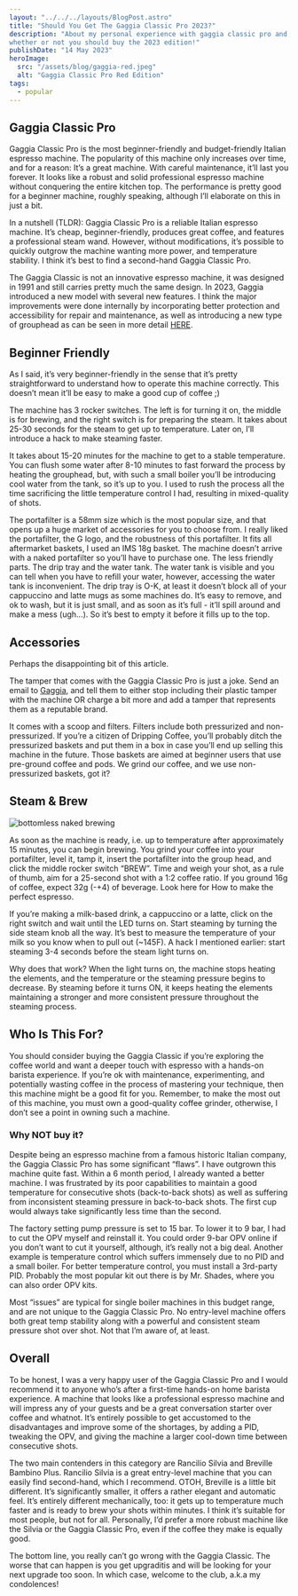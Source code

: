 ```yaml
---
layout: "../../../layouts/BlogPost.astro"
title: "Should You Get The Gaggia Classic Pro 2023?"
description: "About my personal experience with gaggia classic pro and
whether or not you should buy the 2023 edition!"
publishDate: "14 May 2023"
heroImage:
  src: "/assets/blog/gaggia-red.jpeg"
  alt: "Gaggia Classic Pro Red Edition"
tags:
  - popular
---
```



## Gaggia Classic Pro

Gaggia Classic Pro is the most beginner-friendly and budget-friendly Italian espresso machine. The popularity of this machine only increases over time, and for a reason: It’s a great machine. With careful maintenance, it’ll last you forever. It looks like a robust and solid professional espresso machine without conquering the entire kitchen top. The performance is pretty good for a beginner machine, roughly speaking, although I’ll elaborate on this in just a bit.

In a nutshell (TLDR): Gaggia Classic Pro is a reliable Italian espresso machine. It’s cheap, beginner-friendly, produces great coffee, and features a professional steam wand. However, without modifications, it’s possible to quickly outgrow the machine wanting more power, and temperature stability. I think it’s best to find a second-hand Gaggia Classic Pro.

The Gaggia Classic is not an innovative espresso machine, it was designed in 1991 and still carries pretty much the same design. In 2023, Gaggia introduced a new model with several new features. I think the major improvements were done internally by incorporating better protection and accessibility for repair and maintenance, as well as introducing a new type of grouphead as can be seen in more detail [HERE](https://www.youtube.com/watch?v=_sRG4sMbVhQ).

## Beginner Friendly
As I said, it’s very beginner-friendly in the sense that it’s pretty straightforward to understand how to operate this machine correctly. This doesn’t mean it’ll be easy to make a good cup of coffee ;)

The machine has 3 rocker switches. The left is for turning it on, the middle is for brewing, and the right switch is for preparing the steam. It takes about 25-30 seconds for the steam to get up to temperature. Later on, I’ll introduce a hack to make steaming faster.

It takes about 15-20 minutes for the machine to get to a stable temperature. You can flush some water after 8-10 minutes to fast forward the process by heating the grouphead, but, with such a small boiler you’ll be introducing cool water from the tank, so it’s up to you. I used to rush the process all the time sacrificing the little temperature control I had, resulting in mixed-quality of shots.

The portafilter is a 58mm size which is the most popular size, and that opens up a huge market of accessories for you to choose from. I really liked the portafilter, the G logo, and the robustness of this portafilter. It fits all aftermarket baskets, I used an IMS 18g basket. The machine doesn’t arrive with a naked portafilter so you’ll have to purchase one.
The less friendly parts. The drip tray and the water tank. The water tank is visible and you can tell when you have to refill your water, however, accessing the water tank is inconvenient. The drip tray is O-K, at least it doesn’t block all of your cappuccino and latte mugs as some machines do. It’s easy to remove, and ok to wash, but it is just small, and as soon as it’s full - it’ll spill around and make a mess (ugh…). So it’s best to empty it before it fills up to the top.

## Accessories
Perhaps the disappointing bit of this article. 

The tamper that comes with the Gaggia Classic Pro is just a joke. Send an email to [Gaggia](info.gaggiamilano@versuni.com), and tell them to either stop including their plastic tamper with the machine OR charge a bit more and add a tamper that represents them as a reputable brand. 

It comes with a scoop and filters. Filters include both pressurized and non-pressurized. If you’re a citizen of Dripping Coffee, you’ll probably ditch the pressurized baskets and put them in a box in case you’ll end up selling this machine in the future. Those baskets are aimed at beginner users that use pre-ground coffee and pods. We grind our coffee, and we use non-pressurized baskets, got it?

## Steam & Brew
<img class="product-image" src="/assets/blog/gaggia-naked-brew.jpeg"
alt="bottomless naked brewing" />

As soon as the machine is ready, i.e. up to temperature after approximately 15 minutes, you can begin brewing. You grind your coffee into your portafilter, level it, tamp it, insert the portafilter into the group head, and click the middle rocker switch “BREW”. Time and weigh your shot, as a rule of thumb, aim for a 25-second shot with a 1:2 coffee ratio. If you ground 16g of coffee, expect 32g (-+4) of beverage. Look here for How to make the perfect espresso.

If you’re making a milk-based drink, a cappuccino or a latte, click on the right switch and wait until the LED turns on. Start steaming by turning the side steam knob all the way. It’s best to measure the temperature of your milk so you know when to pull out (~145F). A hack I mentioned earlier: start steaming 3-4 seconds before the steam light turns on.

Why does that work? When the light turns on, the machine stops heating the elements, and the temperature or the steaming pressure begins to decrease. By steaming before it turns ON, it keeps heating the elements maintaining a stronger and more consistent pressure throughout the steaming process.

## Who Is This For?
You should consider buying the Gaggia Classic if you’re exploring the coffee world and want a deeper touch with espresso with a hands-on barista experience. If you’re ok with maintenance, experimenting, and potentially wasting coffee in the process of mastering your technique, then this machine might be a good fit for you. Remember, to make the most out of this machine, you must own a good-quality coffee grinder, otherwise, I don’t see a point in owning such a machine.

### Why NOT buy it?
Despite being an espresso machine from a famous historic Italian company, the Gaggia Classic Pro has some significant “flaws”. I have outgrown this machine quite fast. Within a 6 month period, I already wanted a better machine. I was frustrated by its poor capabilities to maintain a good temperature for consecutive shots (back-to-back shots) as well as suffering from inconsistent steaming pressure in back-to-back shots. The first cup would always take significantly less time than the second. 

The factory setting pump pressure is set to 15 bar. To lower it to 9 bar, I had to cut the OPV myself and reinstall it. You could order 9-bar OPV online if you don’t want to cut it yourself, although, it’s really not a big deal. Another example is temperature control which suffers immensely due to no PID and a small boiler. For better temperature control, you must install a 3rd-party PID. Probably the most popular kit out there is by Mr. Shades, where you can also order OPV kits.

Most “issues” are typical for single boiler machines in this budget range, and are not unique to the Gaggia Classic Pro. No entry-level machine offers both great temp stability along with a powerful and consistent steam pressure shot over shot. Not that I’m aware of, at least.

## Overall
To be honest, I was a very happy user of the Gaggia Classic Pro and I would recommend it to anyone who’s after a first-time hands-on home barista experience. A machine that looks like a professional espresso machine and will impress any of your guests and be a great conversation starter over coffee and whatnot. It’s entirely possible to get accustomed to the disadvantages and improve some of the shortages, by adding a PID, tweaking the OPV, and giving the machine a larger cool-down time between consecutive shots.

The two main contenders in this category are Rancilio Silvia and Breville Bambino Plus. Rancilio Silvia is a great entry-level machine that you can easily find second-hand, which I recommend. OTOH, Breville is a little bit different. It’s significantly smaller, it offers a rather elegant and automatic feel. It’s entirely different mechanically, too: it gets up to temperature much faster and is ready to brew your shots within minutes. I think it’s suitable for most people, but not for all. Personally, I’d prefer a more robust machine like the Silvia or the Gaggia Classic Pro, even if the coffee they make is equally good.

The bottom line, you really can’t go wrong with the Gaggia Classic. The worse that can happen is you get upgraditis and will be looking for your next upgrade too soon. In which case, welcome to the club, a.k.a my condolences!


